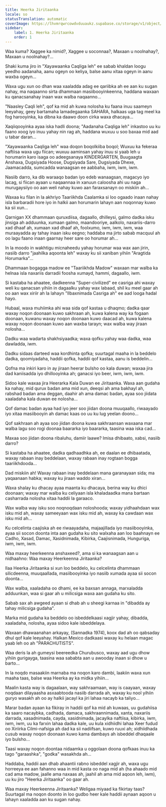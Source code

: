 ```yaml
---
title: Heerka Jiritaanka
locale: so
statusTranslation: automatic
coverImage: https://lhvmrqwrcowdvduuaukz.supabase.co/storage/v1/object/public/strapi-uploads/small_cover-tratado-de-psicologia-revolucionaria.webp-5e15e1cec4e0ebebcde5d7fc7565d8fd.webp
sidebar:
    label: 1. Heerka Jiritaanka
    order: 1
---
```

Waa kuma? Xaggee ka nimid?, Xaggee u soconnaa?, Maxaan u noolnahay?, Maxaan u noolnahay?...

Shaki kuma jiro in "Xayawaanka Caqliga leh" ee sabab khaldan loogu yeedho aadanaha, aanu ogeyn oo keliya, balse aanu xitaa ogeyn in aanu waxba ogeyn...

Waxa ugu xun oo dhan waa xaaladda adag ee qariibka ah ee aan ku sugan nahay, ma naqaanno sirta dhammaan masiibooyinkeenna, haddana waxaan ku qanacsanahay inaan wax walba naqaanno...

"Naasley Caqli leh", qof ka mid ah kuwa nolosha ku faana inuu saameyn leeyahay, geey bartamaha lamadegaanka SAHARA, halkaas uga tag meel ka fog harooyinka, ka dibna ka daawo doon cirka waxa dhacaya...

Xaqiiqooyinka ayaa iska hadli doona; "Aadanaha Caqliga leh" inkastoo uu ku faano xoog iyo inuu yahay nin rag ah, haddana wuxuu u soo baxaa mid aad u tabar daran...

"Xayawaanka Caqliga leh" waa doqon boqolkiiba boqol; Wuxuu ka fekeraa naftiisa waxa ugu fiican; wuxuu aaminsan yahay inuu si yaab leh u horumarin karo isaga oo adeegsanaya KINDERGARTEN, Buugaagta Anshaxa, Dugsiyada Hoose, Dugsiyada Sare, Dugsiyada Dhexe, Jaamacadda, sumcadda wanaagsan ee aabbaha, iwm, iwm, iwm.

Nasiib darro, ka dib waraaqo badan iyo edeb wanaagsan, magacyo iyo lacag, si fiican ayaan u naqaannaa in xanuun caloosha ahi uu naga murugaysiiyo oo aan weli nahay kuwo aan faraxsanayn oo miskiin ah...

Waxaa ku filan in la akhriyo Taariikhda Caalamka si loo ogaado inaan nahay isla barbaradii hore iyo in halkii aan horumarin lahayn aan noqonnay kuwo ka sii xun...

Qarnigan XX dhammaan quruxdiisa, dagaallo, dhilleysi, galmo dadka isku jinsiga ah adduunka, xumaan galmo, maandooriye, aalkolo, naxariis-darro xad dhaaf ah, xumaan xad dhaaf ah, foolxumo, iwm, iwm, iwm, waa muraayadda ay tahay inaan isku eegno; haddaba ma jirto sabab macquul ah oo lagu faano inaan gaarnay heer sare oo horumar ah...

In la moodo in wakhtigu micnaheedu yahay horumar waa wax aan jirin, nasiib darro "jaahilka aqoonta leh" waxay ku sii xaniban yihiin "Aragtida Horumarka"...

Dhammaan bogagga madow ee "Taariikhda Madow" waxaan mar walba ka helnaa isla naxariis darradii foosha xumayd, hammi, dagaallo, iwm.

Si kastaba ha ahaatee, dadkeenna "Super-civilized" ee casriga ahi waxay weli ku qanacsan yihiin in dagaalku yahay wax labaad, shil ku meel gaar ah oo aan wax xiriir ah la lahayn "Ilbaxnimada Casriga ah" ee aad looga hadal hayo.

Hubaal, waxa muhiimka ahi waa sida qof kastaa u dhaqmo; dadka qaar waxay noqon doonaan kuwo sakhraan ah, kuwa kalena way ka fogaan doonaan, kuwanu waxay noqon doonaan kuwo daacad ah, kuwa kalena waxay noqon doonaan kuwo aan waxba tarayn; wax walba way jiraan nolosha...

Dadku waa wadarta shakhsiyaadka; waxa qofku yahay waa dadka, waa dawladda, iwm.

Dadku sidaas darteed waa kordhinta qofka; suurtagal maaha in la beddelo dadka, qoomiyadaha, haddii qofka, haddii qof kastaa, aanu is beddelin...

Qofna ma inkiri karo in ay jiraan heerar bulsho oo kala duwan; waxaa jira dad kaniisadda iyo dhillooyinka ah; ganacsi iyo beer, iwm, iwm, iwm.

Sidoo kale waxaa jira Heerarka Kala Duwan ee Jiritaanka. Waxa aan gudaha ka nahay, mid qurux badan ama mid xun, deeqsi ah ama bakhayl ah, rabshad badan ama deggan, daahir ah ama damac badan, ayaa soo jiidata xaaladaha kala duwan ee nolosha...

Qof damac badan ayaa had iyo jeer soo jiidan doona muuqaallo, riwaayado iyo xitaa masiibooyin ah damac kaas oo uu ku lug yeelan doono...

Qof sakhraan ah ayaa soo jiidan doona kuwa sakhraansan waxaana mar walba lagu soo rogi doonaa baararka iyo baararka, taasina waa iska cad...

Maxaa soo jiidan doona ribaluhu, damiir laawe? Imisa dhibaato, xabsi, nasiib darro?

Si kastaba ha ahaatee, dadka qadhaadhka ah, ee daalan ee dhibaatada, waxay rabaan inay beddelaan, waxay rabaan inay rogtaan bogga taariikhdooda...

Dad miskiin ah! Waxay rabaan inay beddelaan mana garanayaan sida; ma yaqaanaan habka; waxay ku jiraan waddo xiran...

Waxa shalay ku dhacay ayaa maanta ku dhacaya, berina way ku dhici doonaan; waxay mar walba ku celiyaan isla khaladaadka mana bartaan casharrada nolosha xitaa haddii la garaaco.

Wax walba way isku soo noqnoqdaan noloshooda; waxay yidhaahdaan wax isku mid ah, waxay sameeyaan wax isku mid ah, waxay ka cawdaan wax isku mid ah...

Ku celcelinta caajiska ah ee riwaayadaha, majaajillada iyo masiibooyinka, ayaa sii socon doonta inta aan gudaha ku sito walxaha aan loo baahnayn ee Cadho, Xasad, Damac, Xasidnimada, Kibirka, Caajisnimada, Hunguriga, iwm, iwm, iwm.

Waa maxay heerkeenna anshaxeed?, ama si ka wanaagsan aan u nidhaahno: Waa maxay Heerkeenna Jiritaanka?

Ilaa Heerka Jiritaanka si xun loo beddelo, ku celcelinta dhammaan silicdeenna, muuqaallada, masiibooyinka iyo nasiib xumada ayaa sii socon doonta...

Wax walba, xaaladaha oo dhami, ee ka baxsan annaga, marxaladda adduunkan, waa si gaar ah u milicsiga waxa aan gudaha ku sito.

Sabab sax ah awgeed ayaan si dhab ah u sheegi karnaa in "dibadda ay tahay milicsiga gudaha".

Marka mid gudaha ka beddelo oo isbeddelkaasi xagjir yahay, dibadda, xaaladaha, nolosha, ayaa sidoo kale isbeddelaya.

Waxaan dhawaanahan arkayay, (Sannadka 1974), koox dad ah oo qabsaday dhul qof kale leeyahay. Halkan Mexico dadkaasi waxay ku helaan magac yaab leh oo ah "PARACHUTISTS".

Waa deris la ah gumeysi beereedka Churubusco, waxay aad ugu dhow yihiin gurigayga, taasina waa sababta aan u awooday inaan si dhow u barto...

In la noqdo masaakiin marnaba ma noqon karo dambi, laakiin waxa xun maaha taas, balse waa Heerka ay ka midka yihiin...

Maalin kasta way is dagaalaan, way sakhraamaan, way is caayaan, waxay noqdaan dilayaasha asxaabtooda nasiib darrada ah, waxay ku nool yihiin guryo wasakh ah oo ay halkii jacayl ka jiri lahaa nacayb ka taliyo...

Marar badan ayaan ka fikiray in haddii qof ka mid ah kuwaas, uu gudahiisa ka saaro nacaybka, cadhada, damaca, sakhraannimada, xanta, naxariis darrada, xasadnimada, cayda, xasidnimada, jacaylka naftiisa, kibirka, iwm, iwm, iwm, uu ka farxin lahaa dadka kale, uu kula xidhiidhi lahaa Xeer fudud oo Xiriirka Cilmi-nafsiga ah dad ka sii nadiifsan, kuwo ruuxi ah; xidhiidhada cusub waxay noqon doonaan kuwo kama dambays ah isbeddel dhaqaale iyo bulsho...

Taasi waxay noqon doontaa nidaamka u oggolaan doona qofkaas inuu ka tago "garaashka", "godka" wasakhda ah...

Haddaba, haddii aan dhab ahaantii rabno isbeddel xagjir ah, waxa ugu horreeya ee aan fahanno waa in mid kasta oo naga mid ah (ha ahaado mid cad ama madow, jaalle ama naxaas ah, jaahil ah ama mid aqoon leh, iwm), uu ku jiro "Heerka Jiritaanka" oo gaar ah.

Waa maxay Heerkeenna Jiritaanka? Weligaa miyaad ka fikirtay taas? Suurtagal ma noqon doonto in loo gudbo heer kale haddii aynaan aqoon u lahayn xaaladda aan ku sugan nahay.

